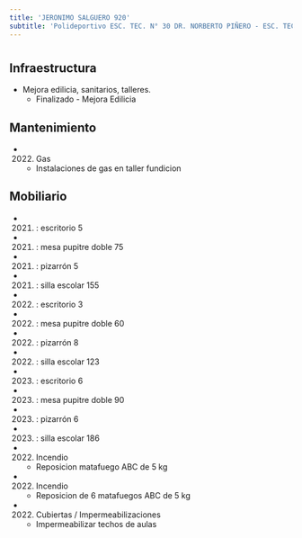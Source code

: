 ```yaml
---
title: 'JERONIMO SALGUERO 920'
subtitle: 'Polideportivo ESC. TEC. N° 30 DR. NORBERTO PIÑERO - ESC. TEC. N° 30 DR. NORBERTO PIÑERO'
---
```


#
## Infraestructura

* Mejora edilicia, sanitarios, talleres. 
    + Finalizado - Mejora Edilicia 


## Mantenimiento

*  (2022) Gas 
    + Instalaciones de gas en taller fundicion


## Mobiliario

*  (2021) : escritorio 5 

*  (2021) : mesa pupitre doble 75 

*  (2021) : pizarrón 5 

*  (2021) : silla escolar 155 

*  (2022) : escritorio 3 

*  (2022) : mesa pupitre doble 60 

*  (2022) : pizarrón 8 

*  (2022) : silla escolar 123 

*  (2023) : escritorio 6 

*  (2023) : mesa pupitre doble 90 

*  (2023) : pizarrón 6 

*  (2023) : silla escolar 186 




*  (2022) Incendio 
    + Reposicion matafuego ABC de 5 kg

*  (2022) Incendio 
    + Reposicion de 6 matafuegos ABC de 5 kg

*  (2022) Cubiertas / Impermeabilizaciones 
    + Impermeabilizar techos de aulas







